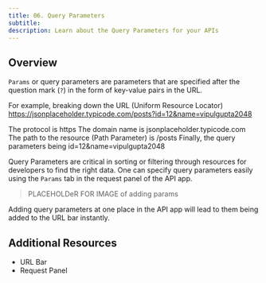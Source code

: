 ```yaml
---
title: 06. Query Parameters
subtitle:
description: Learn about the Query Parameters for your APIs
---
```


## Overview

`Params` or query parameters are parameters that are specified after the question mark (`?`) in the form of key-value pairs in the URL.

For example, breaking down the URL (Uniform Resource Locator) https://jsonplaceholder.typicode.com/posts?id=12&name=vipulgupta2048

The protocol is https
The domain name is jsonplaceholder.typicode.com
The path to the resource (Path Parameter) is /posts
Finally, the query parameters being id=12&name=vipulgupta2048

Query Parameters are critical in sorting or filtering through resources for developers to find the right data. One can specify query parameters easily using the `Params` tab in the request panel of the API app.

> PLACEHOLDeR FOR IMAGE of adding params

Adding query parameters at one place in the API app will lead to them being added to the URL bar instantly.

## Additional Resources
- URL Bar
- Request Panel
